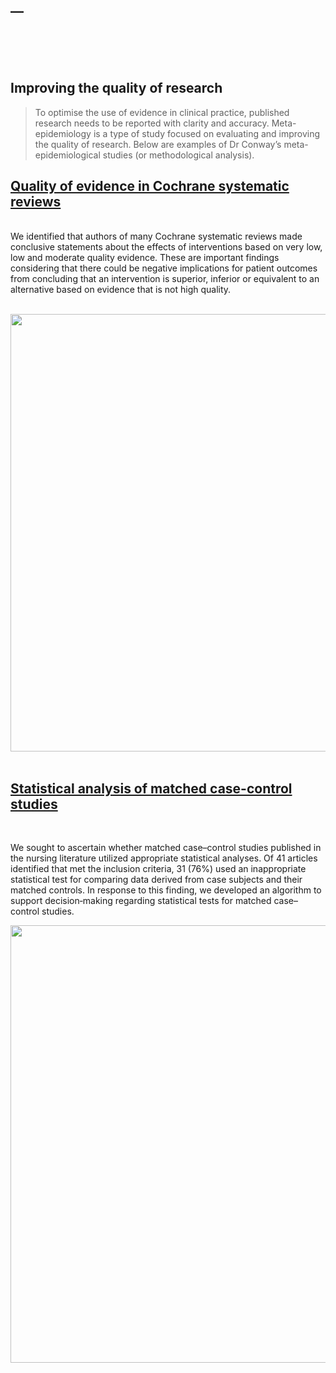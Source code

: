 ---
---

<div class = "row">
<div class = "col-md-3"  align = "center">
<br><br><br>
<i class="fas fa-analytics fa-8x"></i>
</div>
<div class = "col-md-9">
<div align = "center">
# Improving the quality of research
</div>
> To optimise the use of evidence in clinical practice, published research needs to be reported with clarity and accuracy. Meta-epidemiology is a type of study focused on evaluating and improving the quality of research. Below are examples of Dr Conway's  meta-epidemiological studies (or methodological analysis). 

</div>
</div>
<div align="center">
## <i class="fa fa-angle-double-right fa-lg"></i>  [Quality of evidence in Cochrane systematic reviews](images/High_quality_of_evidence_is_uncommon_in_Cochrane.4.pdf)
</div>
<br>
We identified that authors of many Cochrane systematic reviews made conclusive statements about the effects of interventions based on very low, low and moderate quality evidence. These are important findings considering that there could be negative implications for patient outcomes from concluding that an intervention is superior, inferior or equivalent to an alternative based on evidence that is not high quality.
<br><br>

<center><img id="img-me" src="images/GRADE.png" width="700px" height="auto"></center>


<br>
<div align="center">
## <i class="fa fa-angle-double-right fa-lg"></i> [Statistical analysis of matched case-control studies](https://onlinelibrary.wiley.com/doi/full/10.1002/nur.21536)
</div>
<br>

We sought to ascertain whether matched case–control studies published in the nursing literature utilized appropriate statistical analyses. Of 41 articles identified that met the inclusion criteria, 31 (76%) used an inappropriate statistical test for comparing data derived from case subjects and their matched controls. In response to this finding, we developed an algorithm to support decision‐making regarding statistical tests for matched case–control studies.

<center><img id="img-me" src="images/matched.png" width = 700px" height="auto"></center>

